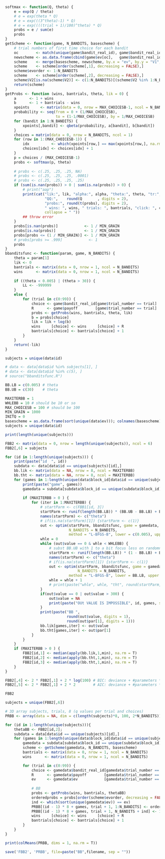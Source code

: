 ```r
softmax <- function(Q, theta) {
	e = exp(Q / theta)
	# e = exp(theta * Q)
	# e = exp(((3^theta)-1) * Q)
	# e = exp((((trial + 1)/100)^theta) * Q)
	probs = e / sum(e)
	probs
}
getScheme <- function(game, N_BANDITS, basescheme) {
	# trial numbers of first time choice for each bandit
	oc        <- match(unique(game$bandit_real_id), game$bandit_real_id) 
	newscheme <- as.data.frame(cbind(game$ev[oc],   game$bandit_real_id[oc]))
	scheme    <- merge(basescheme, newscheme, by.x = "ev", by.y = "V1", all.x = T)
	scheme    <- scheme[order(scheme[,1], decreasing = FALSE),]
	scheme$evorder <- 1:N_BANDITS
	scheme    <- scheme[order(scheme[,2], decreasing = FALSE),]
	scheme$V2[is.na(scheme$V2)] <- c(1:N_BANDITS)[(scheme$V2 %in% 1:N_BANDITS) == F]
	return(scheme)
}
getProbs <- function (wins, bantrials, theta, lik = 0) {
	a 	   <- 1 + wins
	b      <- 1 + bantrials - wins
	xpoints 	<- matrix(data = 0, nrow = MAX_CHOICESB-1, ncol = N_BANDITS)
	probability <- seq(from = 0 + (1/MAX_CHOICESB), 
					   to = (1-1/MAX_CHOICESB), by = 1/MAX_CHOICESB)
	for (bandit in 1:N_BANDITS) {
		xpoints[,bandit] <- qbeta(probability, a[bandit], b[bandit])
	}
	choices = matrix(data = 0, nrow = N_BANDITS, ncol = 1) 
	for (row in 1:(MAX_CHOICESB-1)) {
		idx          <- which(xpoints[row,] == max(xpoints[row,], na.rm = TRUE))
		choices[idx] <- choices[idx] + 1
	}
	p = choices / (MAX_CHOICESB-1)
	probs <- softmax(p, theta)
	
	# probs <- c(.25, .25, .25, NA)
	# probs <- c(.25, .25, .25, .0001)
	# probs <- c(.25, .25, .25, .25)
	if (sum(is.nan(probs)) > 0 | sum(is.na(probs)) > 0) { 
		# print("aap")
		print(cat("lik:", lik, "alpha:", alpha, "theta:", theta, "tr:", trial,
				  "QQ:",    round(Q       , digits = 2),
				  "probs:", round(t(probs), digits = 2),
				  " wins: ", wins, " trials: ", bantrials, "click: ", choice,
				  collapse = " "))
		## throw error
	}
	probs[is.nan(probs)]            <- 1 / MIN_GRAIN
	probs[is.na(probs)]             <- 1 / MIN_GRAIN 
	probs[probs <= (1 / MIN_GRAIN)] <- 1 / MIN_GRAIN
	# probs[probs >= .999]            <- 1
	probs
}
bbanditsfunc <- function(param, game, N_BANDITS) {
	theta = param[1]
	lik <- 0 
	bantrials <- matrix(data = 0, nrow = 1, ncol = N_BANDITS) 
	wins      <- matrix(data = 0, nrow = 1, ncol = N_BANDITS) 
	
	if ((theta < 0.005) | (theta > 30)) {
		LL <- -999999	
	} 
	else {
		for (trial in c(0:99)) {
			choice <- game$bandit_real_id[game$trial_number == trial]
			R      <- game$payoff        [game$trial_number == trial]
			probs <- getProbs(wins, bantrials, theta, lik)
			b = probs[choice]
			lik = lik + log(b)
			wins     [choice] <- wins     [choice] + R
			bantrials[choice] <- bantrials[choice] + 1
		}
	}
	return(-lik)
}
```



```r
subjects = unique(data$id)

# data <- data[data$id %in% subjects[1], ]
# data <- data[data$id %in% c(5), ]
# source("bbanditsfunc.R") 

BB.LB = c(0.005) # theta
BB.UB = c(30)    # theta

MAXITERBB = 1
WHLEBB = 10 # should be 10 or so
MAX_CHOICESB = 100 # should be 100
MIN_GRAIN = 1000
INITQ = 0
basescheme = as.data.frame(sort(unique(data$ev))); colnames(basescheme)[1] <- "ev"
subjects = unique(data$id)
```


```r
print(length(unique(subjects)))

FBB2 <- matrix(data = 0, nrow = length(unique(subjects)), ncol = 6)
FBB2[,6] = subjects

for (id in 1:length(unique(subjects))) {  
	print(paste("id  ", id))
	subdata <- data[data$id == unique(subjects)[id],]
	bb.lik <- matrix(data = NA, nrow = 8, ncol = MAXITERBB) 
	bb.tht <- matrix(data = NA, nrow = 8, ncol = MAXITERBB) 
	for (games in 1:length(unique(data$block_id[data$id == unique(subjects)[id]]))) {
		print(paste("game", games))
		gamedata = subdata[subdata$block_id == unique(subdata$block_id)[games],]
		
		if (MAXITERBB > 0 ) {
			for (iter in 1:MAXITERBB) {
				# startParm <- c(FBB1[id, 3])
				startParm <- runif(length(BB.LB)) * (BB.UB - BB.LB) + BB.LB 
				names(startParm) <- c("theta")
				# if(is.na(startParm)[1]) {startParm <- c(1)}
				out <- optim(startParm, bbanditsfunc, game = gamedata, 
							 N_BANDITS = N_BANDITS, 
							 method = "L-BFGS-B", lower = c(0.005), upper = c(30))
				whle = 0
				while (out$value == 0 & whle < WHLEBB) {
					# subst BB.UB with 1 to a bit focus less on randomness?
					startParm <- runif(length(BB.LB)) * (1 - BB.LB) + BB.LB 
					names(startParm) <- c("theta")
					# if(is.na(startParm)[1]) {startParm <- c(1)}
					out <- optim(startParm, bbanditsfunc, game = gamedata, 
								 N_BANDITS = N_BANDITS, 
							 method = "L-BFGS-B", lower = BB.LB, upper = BB.UB)
					whle = whle + 1
					# print(paste("whle", whle, "tht", round(startParm, digits = 1)))
				}
				if(out$value == 0 | out$value > 300) {
					out$value = NA
					print(paste("OUt VALUE IS IMPOSSIBLE", id, games, sep = " "))
				}
				print(paste("BB ", 
							round(out$value, digits = 1), 
							round(out$par[1], digits = 1)))
				bb.lik[games,iter] <- out$value
				bb.tht[games,iter] <- out$par[1]
			}
		}
	}
	if (MAXITERBB > 0 ) {
		FBB2[id,1] <- median(apply(bb.lik,1,min), na.rm = T)
		FBB2[id,2] <- median(apply(bb.tht,1,min), na.rm = T)
		FBB2[id,3] <- median(apply(bb.tht,1,min), na.rm = T)
	}
}

FBB2[,4] <- 2 * FBB2[,1] + 2 * log(100) # BIC: deviance + #parameters * log(N)
FBB2[,5] <- 2 * FBB2[,1] + 2 * 2        # AIC: deviance + #parameters * 2

FBB2

subjects = unique(FBB2[,6])

# 3D array subjects, trials, 8 (q values per trial and choices)
PRBB <- array(data = NA, dim = c(length(subjects)*8, 100, 2*N_BANDITS)) 

for (id in 1:length(unique(subjects))){
	thetaBB <- FBB2[id,2];
	subdata = data[data$id == unique(subjects)[id],]
	for (games in 1:length(unique(data$block_id[data$id == unique(subjects)[id]]))) {
		gamedata = subdata[subdata$block_id == unique(subdata$block_id)[games],]
		scheme <- getScheme(gamedata, N_BANDITS, basescheme) 
		bantrials <- matrix(data = 0, nrow = 1, ncol = N_BANDITS) 
		wins      <- matrix(data = 0, nrow = 1, ncol = N_BANDITS) 

		for (trial in c(0:99)) {
			choice <- gamedata$bandit_real_id[gamedata$trial_number == trial]
			R      <- gamedata$payoff        [gamedata$trial_number == trial]
			ev     <- gamedata$ev            [gamedata$trial_number == trial]
			
			# BB
			probs <- getProbs(wins, bantrials, thetaBB)
			orderedprobs = probs[order(scheme$evorder, decreasing = FALSE)]
			ind <- which(sort(unique(gamedata$ev)) == ev)
			PRBB[(id - 1) * 8 + games, trial + 1, 1:N_BANDITS] <- orderedprobs
			PRBB[(id - 1) * 8 + games, trial + 1, N_BANDITS + ind] <- 1
			wins     [choice] <- wins     [choice] + R
			bantrials[choice] <- bantrials[choice] + 1
		}
	}
}  

print(colMeans(PRBB, dims = 1, na.rm = T))

save('FBB2', 'PRBB', file=paste("BB",filename, sep = ""))
```